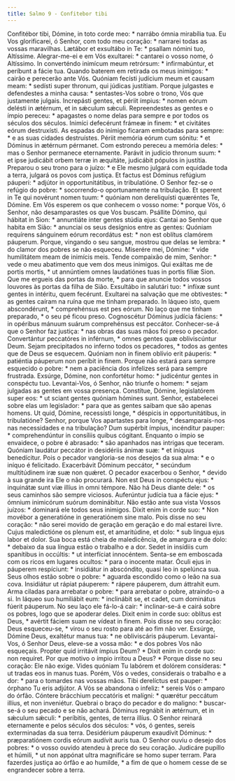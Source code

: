 ```yaml
---
title: Salmo 9 - Confitebor tibi
---
```


<div class="grid grid-cols-2 gap-5">
  <span class="text-justify">
    Confitébor tibi, Dómine, in toto corde meo: * narrábo ómnia mirabília tua.
  </span>
  <span class="text-justify">
    Eu Vos glorificarei, ó Senhor, com todo meu coração: * narrarei todas as
    vossas maravilhas.
  </span>
  <span class="text-justify">
    Lætábor et exsultábo in Te: * psallam nómini tuo, Altíssime.
  </span>
  <span class="text-justify">
    Alegrar-me-ei e em Vós exultarei: * cantarei o vosso nome, ó Altíssimo.
  </span>
  <span class="text-justify">
    In converténdo inimícum meum retrórsum: * infirmabúntur, et períbunt a fácie
    tua.
  </span>
  <span class="text-justify">
    Quando baterem em retirada os meus inimigos: * cairão e perecerão ante Vós.
  </span>
  <span class="text-justify">
    Quóniam fecísti judícium meum et causam meam: * sedísti super thronum, qui
    júdicas justítiam.
  </span>
  <span class="text-justify">
    Porque julgastes e defendestes a minha causa: * sentastes-Vos sobre o trono,
    Vós que justamente julgais.
  </span>
  <span class="text-justify">
    Increpásti gentes, et périit ímpius: * nomen eórum delésti in ætérnum, et in
    sǽculum sǽculi.
  </span>
  <span class="text-justify">
    Repreendestes as gentes e o ímpio pereceu: * apagastes o nome delas para
    sempre e por todos os séculos dos séculos.
  </span>
  <span class="text-justify">
    Inimíci defecérunt frámeæ in finem: * et civitátes eórum destruxísti.
  </span>
  <span class="text-justify">
    As espadas do inimigo ficaram embotadas para sempre: * e as suas cidades
    destruístes.
  </span>
  <span class="text-justify">
    Périit memória eórum cum sónitu: * et Dóminus in ætérnum pérmanet.
  </span>
  <span class="text-justify">
    Com estrondo pereceu a memória deles: * mas o Senhor permanece eternamente.
  </span>
  <span class="text-justify">
    Parávit in judício thronum suum: * et ipse judicábit orbem terræ in
    æquitáte, judicábit pópulos in justítia.
  </span>
  <span class="text-justify">
    Preparou o seu trono para o juízo: * e Ele mesmo julgará com equidade toda a
    terra, julgará os povos com justiça.
  </span>
  <span class="text-justify">
    Et factus est Dóminus refúgium páuperi: * adjútor in opportunitátibus, in
    tribulatióne.
  </span>
  <span class="text-justify">
    O Senhor fez-se o refúgio do pobre: * socorrendo-o oportunamente na
    tribulação.
  </span>
  <span class="text-justify">
    Et sperent in Te qui novérunt nomen tuum: * quóniam non dereliquísti
    quæréntes Te, Dómine.
  </span>
  <span class="text-justify">
    Em Vós esperem os que conhecem o vosso nome: * porque Vós, ó Senhor, não
    desamparastes os que Vos buscam.
  </span>
  <span class="text-justify">
    Psállite Dómino, qui hábitat in Sion: * annuntiáte inter gentes stúdia ejus:
  </span>
  <span class="text-justify">
    Cantai ao Senhor que habita em Sião: * anunciai os seus desígnios entre as
    gentes:
  </span>
  <span class="text-justify">
    Quóniam requírens sánguinem eórum recordátus est: * non est oblítus clamórem
    páuperum.
  </span>
  <span class="text-justify">
    Porque, vingando o seu sangue, mostrou que delas se lembra: * do clamor dos
    pobres se não esqueceu.
  </span>
  <span class="text-justify">
    Miserére mei, Dómine: * vide humilitátem meam de inimícis meis.
  </span>
  <span class="text-justify">
    Tende compaixão de mim, Senhor: * vede o meu abatimento que vem dos meus
    inimigos.
  </span>
  <span class="text-justify">
    Qui exáltas me de portis mortis, * ut annúntiem omnes laudatiónes tuas in
    portis fíliæ Sion.
  </span>
  <span class="text-justify">
    Que me ergueis das portas da morte, * para que anuncie todos vossos louvores
    às portas da filha de Sião.
  </span>
  <span class="text-justify">
    Exsultábo in salutári tuo: * infíxæ sunt gentes in intéritu, quem fecérunt.
  </span>
  <span class="text-justify">
    Exultarei na salvação que me obtivestes: * as gentes caíram na ruína que me
    tinham preparado.
  </span>
  <span class="text-justify">
    In láqueo isto, quem abscondérunt, * comprehénsus est pes eórum.
  </span>
  <span class="text-justify">
    No laço que me tinham preparado, * o seu pé ficou preso.
  </span>
  <span class="text-justify">
    Cognoscétur Dóminus judícia fáciens: * in opéribus mánuum suárum
    comprehénsus est peccátor.
  </span>
  <span class="text-justify">
    Conhecer-se-á que o Senhor faz justiça: * nas obras das suas mãos foi preso
    o pecador.
  </span>
  <span class="text-justify">
    Convertántur peccatóres in inférnum, * omnes gentes quæ obliviscúntur Deum.
  </span>
  <span class="text-justify">
    Sejam precipitados no inferno todos os pecadores, * todos as gentes que de
    Deus se esquecem.
  </span>
  <span class="text-justify">
    Quóniam non in finem oblívio erit páuperis: * patiéntia páuperum non períbit
    in finem.
  </span>
  <span class="text-justify">
    Porque não estará para sempre esquecido o pobre: * nem a paciência dos
    infelizes será para sempre frustrada.
  </span>
  <span class="text-justify">
    Exsúrge, Dómine, non confortétur homo: * judicéntur gentes in conspéctu tuo.
  </span>
  <span class="text-justify">
    Levantai-Vos, ó Senhor, não triunfe o homem: * sejam julgadas as gentes em
    vossa presença.
  </span>
  <span class="text-justify">
    Constítue, Dómine, legislatórem super eos: * ut sciant gentes quóniam
    hómines sunt.
  </span>
  <span class="text-justify">
    Senhor, estabelecei sobre elas um legislador: * para que as gentes saibam
    que são apenas homens.
  </span>
  <span class="text-justify">
    Ut quid, Dómine, recessísti longe, * déspicis in opportunitátibus, in
    tribulatióne?
  </span>
  <span class="text-justify">
    Senhor, porque Vos apartastes para longe, * desamparais-nos nas necessidades
    e na tribulação?
  </span>
  <span class="text-justify">
    Dum supérbit ímpius, incénditur pauper: * comprehendúntur in consíliis
    quibus cógitant.
  </span>
  <span class="text-justify">
    Enquanto o ímpio se envaidece, o pobre é abrasado: * são apanhados nas
    intrigas que teceram.
  </span>
  <span class="text-justify">
    Quóniam laudátur peccátor in desidériis ánimæ suæ: * et iníquus benedícitur.
  </span>
  <span class="text-justify">
    Pois o pecador vangloria-se nos desejos da sua alma: * e o iníquo é
    felicitado.
  </span>
  <span class="text-justify">
    Exacerbávit Dóminum peccátor, * secúndum multitúdinem iræ suæ non quǽret.
  </span>
  <span class="text-justify">
    O pecador exacerbou o Senhor, * devido à sua grande ira Ele o não procurará.
  </span>
  <span class="text-justify">
    Non est Deus in conspéctu ejus: * inquinátæ sunt viæ illíus in omni témpore.
  </span>
  <span class="text-justify">
    Não há Deus diante dele: * os seus caminhos são sempre viciosos.
  </span>
  <span class="text-justify">
    Auferúntur judícia tua a fácie ejus: * ómnium inimicórum suórum dominábitur.
  </span>
  <span class="text-justify">
    Não estão ante sua vista Vossos juízos: * dominará ele todos seus inimigos.
  </span>
  <span class="text-justify">
    Dixit enim in corde suo: * Non movébor a generatióne in generatiónem sine
    malo.
  </span>
  <span class="text-justify">
    Pois disse no seu coração: * não serei movido de geração em geração e do mal
    estarei livre.
  </span>
  <span class="text-justify">
    Cujus maledictióne os plenum est, et amaritúdine, et dolo: * sub lingua ejus
    labor et dolor.
  </span>
  <span class="text-justify">
    Sua boca está cheia de maledicência, de amargura e de dolo: * debaixo da sua
    língua estão o trabalho e a dor.
  </span>
  <span class="text-justify">
    Sedet in insídiis cum spanítibus in occúltis: * ut interfíciat innocéntem.
  </span>
  <span class="text-justify">
    Senta-se em emboscada com os ricos em lugares ocultos: * para o inocente
    matar.
  </span>
  <span class="text-justify">
    Óculi ejus in páuperem respíciunt: * insidiátur in abscóndito, quasi leo in
    spelúnca sua.
  </span>
  <span class="text-justify">
    Seus olhos estão sobre o pobre: * aguarda escondido como o leão na sua cova.
  </span>
  <span class="text-justify">
    Insidiátur ut rápiat páuperem: * rápere páuperem, dum áttrahit eum.
  </span>
  <span class="text-justify">
    Arma ciladas para arrebatar o pobre: * para arrebatar o pobre, atraindo-o a
    si.
  </span>
  <span class="text-justify">
    In láqueo suo humiliábit eum: * inclinábit se, et cadet, cum dominátus
    fúerit páuperum.
  </span>
  <span class="text-justify">
    No seu laço ele fá-lo-á cair: * inclinar-se-á e cairá sobre os pobres, logo
    que se apoderar deles.
  </span>
  <span class="text-justify">
    Dixit enim in corde suo: oblítus est Deus, * avértit fáciem suam ne vídeat
    in finem.
  </span>
  <span class="text-justify">
    Pois disse no seu coração: Deus esqueceu-se, * virou o seu rosto para até ao
    fim não ver.
  </span>
  <span class="text-justify">
    Exsúrge, Dómine Deus, exaltétur manus tua: * ne obliviscáris páuperum.
  </span>
  <span class="text-justify">
    Levantai-Vos, ó Senhor Deus, eleve-se a vossa mão: * e dos pobres Vos não
    esqueçais.
  </span>
  <span class="text-justify">
    Propter quid irritávit ímpius Deum? * Dixit enim in corde suo: non requíret.
  </span>
  <span class="text-justify">
    Por que motivo o ímpio irritou a Deus? * Porque disse no seu coração: Ele
    não exige.
  </span>
  <span class="text-justify">
    Vides quóniam Tu labórem et dolórem consíderas: * ut tradas eos in manus
    tuas.
  </span>
  <span class="text-justify">
    Porém, Vós o vedes, considerais o trabalho e a dor: * para o tomardes nas
    vossas mãos.
  </span>
  <span class="text-justify">
    Tibi derelíctus est pauper: * órphano Tu eris adjútor.
  </span>
  <span class="text-justify">
    A Vós se abandona o infeliz: * sereis Vós o amparo do órfão.
  </span>
  <span class="text-justify">
    Cóntere brácchium peccatóris et malígni: * quærétur peccátum illíus, et non
    inveniétur.
  </span>
  <span class="text-justify">
    Quebrai o braço do pecador e do maligno: * buscar-se-á o seu pecado e se não
    achará.
  </span>
  <span class="text-justify">
    Dóminus regnábit in ætérnum, et in sǽculum sǽculi: * períbitis, gentes, de
    terra illíus.
  </span>
  <span class="text-justify">
    O Senhor reinará eternamente e pelos séculos dos séculos: * vós, ó gentes,
    sereis exterminadas da sua terra.
  </span>
  <span class="text-justify">
    Desidérium páuperum exaudívit Dóminus: * præparatiónem cordis eórum audívit
    auris tua.
  </span>
  <span class="text-justify">
    O Senhor ouviu o desejo dos pobres: * o vosso ouvido atendeu à prece do seu
    coração.
  </span>
  <span class="text-justify">
    Judicáre pupíllo et húmili, * ut non appónat ultra magnificáre se homo super
    terram.
  </span>
  <span class="text-justify">
    Para fazerdes justiça ao órfão e ao humilde, * a fim de que o homem cesse de
    se engrandecer sobre a terra.
  </span>
</div>
